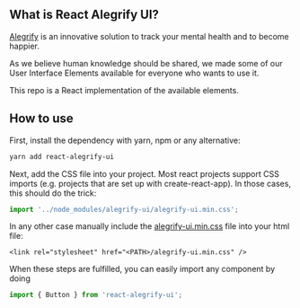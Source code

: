 ## What is React Alegrify UI?

[Alegrify](https://alegrify.com) is an innovative solution to track your mental health and to become happier.

As we believe human knowledge should be shared, we made some of our User Interface Elements available 
for everyone who wants to use it.

This repo is a React implementation of the available elements.

## How to use

First, install the dependency with yarn, npm or any alternative:

```bash
yarn add react-alegrify-ui
```

Next, add the CSS file into your project.
Most react projects support CSS imports (e.g. projects that are set up with create-react-app).
In those cases, this should do the trick:

```js
import '../node_modules/alegrify-ui/alegrify-ui.min.css';
```

In any other case manually include the [alegrify-ui.min.css](https://raw.githubusercontent.com/dejakob/alegrify-ui/master/alegrify-ui.min.css) file into your html file:

```
<link rel="stylesheet" href="<PATH>/alegrify-ui.min.css" />
```

When these steps are fulfilled, you can easily import any component by doing

```js
import { Button } from 'react-alegrify-ui';
```